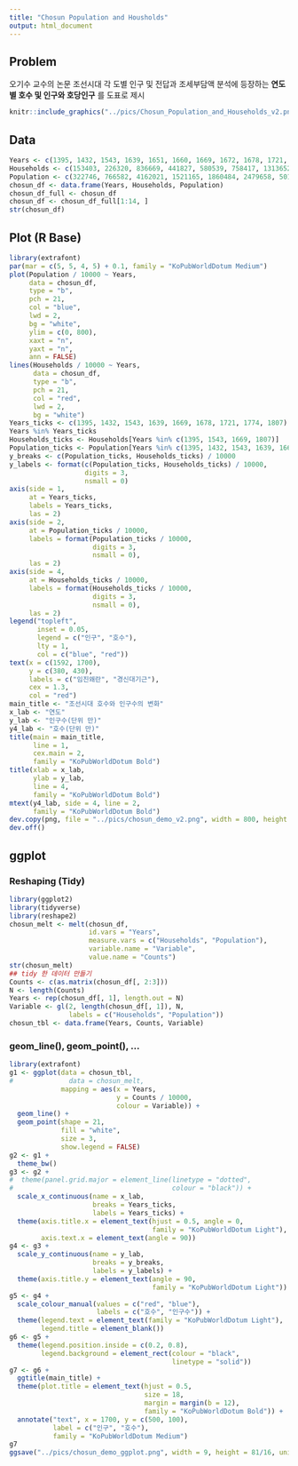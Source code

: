 ```yaml
---
title: "Chosun Population and Housholds"
output: html_document
---
```


## Problem

오기수 교수의 논문 조선시대 각 도별 인구 및 전답과 조세부담액 분석에 등장하는 __연도별 호수 및 인구와 호당인구__ 를 도표로 제시


```r
knitr::include_graphics("../pics/Chosun_Population_and_Households_v2.png")
```

<P style = "page-break-before:always">

## Data

```r
Years <- c(1395, 1432, 1543, 1639, 1651, 1660, 1669, 1672, 1678, 1721, 1732, 1774, 1786, 1807, 1837, 1852, 1864, 1906)
Households <- c(153403, 226320, 836669, 441827, 580539, 758417, 1313652, 1178144, 1332446, 1559488, 1713849, 1703030, 1740592, 1764504, 1591963, 1588875, 1703450, 2742263)
Population <- c(322746, 766582, 4162021, 1521165, 1860484, 2479658, 5018744, 4701359, 5872217, 6977097, 7273446, 7098441, 7330965, 7561403, 6708529, 6810206, 6828520, 12934282)
chosun_df <- data.frame(Years, Households, Population)
chosun_df_full <- chosun_df
chosun_df <- chosun_df_full[1:14, ]
str(chosun_df)
```

## Plot (R Base)

```r
library(extrafont)
par(mar = c(5, 5, 4, 5) + 0.1, family = "KoPubWorldDotum Medium")
plot(Population / 10000 ~ Years, 
     data = chosun_df, 
     type = "b", 
     pch = 21, 
     col = "blue", 
     lwd = 2,
     bg = "white",
     ylim = c(0, 800), 
     xaxt = "n", 
     yaxt = "n", 
     ann = FALSE)
lines(Households / 10000 ~ Years, 
      data = chosun_df, 
      type = "b",
      pch = 21, 
      col = "red",
      lwd = 2,
      bg = "white")
Years_ticks <- c(1395, 1432, 1543, 1639, 1669, 1678, 1721, 1774, 1807)
Years %in% Years_ticks
Households_ticks <- Households[Years %in% c(1395, 1543, 1669, 1807)]
Population_ticks <- Population[Years %in% c(1395, 1432, 1543, 1639, 1669, 1672, 1678, 1721, 1807)]
y_breaks <- c(Population_ticks, Households_ticks) / 10000
y_labels <- format(c(Population_ticks, Households_ticks) / 10000, 
                   digits = 3, 
                   nsmall = 0)
axis(side = 1, 
     at = Years_ticks, 
     labels = Years_ticks, 
     las = 2)
axis(side = 2, 
     at = Population_ticks / 10000, 
     labels = format(Population_ticks / 10000, 
                     digits = 3, 
                     nsmall = 0), 
     las = 2)
axis(side = 4, 
     at = Households_ticks / 10000, 
     labels = format(Households_ticks / 10000, 
                     digits = 3, 
                     nsmall = 0), 
     las = 2)
legend("topleft", 
       inset = 0.05, 
       legend = c("인구", "호수"), 
       lty = 1, 
       col = c("blue", "red"))
text(x = c(1592, 1700), 
     y = c(380, 430), 
     labels = c("임진왜란", "경신대기근"),
     cex = 1.3, 
     col = "red")
main_title <- "조선시대 호수와 인구수의 변화"
x_lab <- "연도"
y_lab <- "인구수(단위 만)"
y4_lab <- "호수(단위 만)"
title(main = main_title, 
      line = 1, 
      cex.main = 2, 
      family = "KoPubWorldDotum Bold")
title(xlab = x_lab, 
      ylab = y_lab, 
      line = 4, 
      family = "KoPubWorldDotum Bold")
mtext(y4_lab, side = 4, line = 2, 
      family = "KoPubWorldDotum Bold")
dev.copy(png, file = "../pics/chosun_demo_v2.png", width = 800, height = 450)
dev.off()
```

<!--
<P style = "page-break-before:always">
-->

## ggplot

### Reshaping (Tidy)

```r
library(ggplot2)
library(tidyverse)
library(reshape2)
chosun_melt <- melt(chosun_df, 
                    id.vars = "Years", 
                    measure.vars = c("Households", "Population"),
                    variable.name = "Variable", 
                    value.name = "Counts")
str(chosun_melt)
## tidy 한 데이터 만들기 
Counts <- c(as.matrix(chosun_df[, 2:3]))
N <- length(Counts)
Years <- rep(chosun_df[, 1], length.out = N)
Variable <- gl(2, length(chosun_df[, 1]), N, 
               labels = c("Households", "Population")) 
chosun_tbl <- data.frame(Years, Counts, Variable)
```

### geom_line(), geom_point(), ...

```r
library(extrafont)
g1 <- ggplot(data = chosun_tbl, 
#              data = chosun_melt,
             mapping = aes(x = Years, 
                           y = Counts / 10000, 
                           colour = Variable)) + 
  geom_line() + 
  geom_point(shape = 21, 
             fill = "white", 
             size = 3, 
             show.legend = FALSE) 
g2 <- g1 + 
  theme_bw() 
g3 <- g2 + 
#  theme(panel.grid.major = element_line(linetype = "dotted", 
#                                        colour = "black")) +
  scale_x_continuous(name = x_lab, 
                     breaks = Years_ticks, 
                     labels = Years_ticks) +
  theme(axis.title.x = element_text(hjust = 0.5, angle = 0, 
                                    family = "KoPubWorldDotum Light"),
        axis.text.x = element_text(angle = 90))
g4 <- g3 +
  scale_y_continuous(name = y_lab, 
                     breaks = y_breaks, 
                     labels = y_labels) +
  theme(axis.title.y = element_text(angle = 90, 
                                    family = "KoPubWorldDotum Light"))
g5 <- g4 + 
  scale_colour_manual(values = c("red", "blue"), 
                      labels = c("호수", "인구수")) +
  theme(legend.text = element_text(family = "KoPubWorldDotum Light"),
        legend.title = element_blank())
g6 <- g5 + 
  theme(legend.position.inside = c(0.2, 0.8), 
        legend.background = element_rect(colour = "black", 
                                         linetype = "solid"))
g7 <- g6 + 
  ggtitle(main_title) + 
  theme(plot.title = element_text(hjust = 0.5, 
                                  size = 18, 
                                  margin = margin(b = 12),
                                  family = "KoPubWorldDotum Bold")) +
  annotate("text", x = 1700, y = c(500, 100), 
           label = c("인구", "호수"), 
           family = "KoPubWorldDotum Medium")
g7
ggsave("../pics/chosun_demo_ggplot.png", width = 9, height = 81/16, units = "in", dpi = 72)
```
